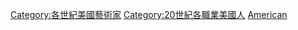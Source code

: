 {{commonscat|20th-century artists of the United States}}
{{category pair|19世紀美國藝術家|21世紀美國藝術家}}
{{Portal|美國|藝術|人物}}

[[Category:各世紀美國藝術家|Category:各世紀美國藝術家]]
[[Category:20世紀各職業美國人|Category:20世紀各職業美國人]]
[[Category:20世紀各國藝術家|American]]
